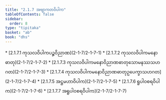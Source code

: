 ```yaml
---
title: "2.1.7 အဗျာကတဝိပါက"
tableOfContents: false
sidebar:
  order: 8
type: "tipitaka"
basket: "ab"
book: "dhs"
---
```



<DynamicBreadcrumb />



<TableOfContents book="dhs" section="2.1.7">
* [2.1.7.1 ကုသလဝိပါကပဉ္စဝိညာဏ](2-1-7/2-1-7-1)
* [2.1.7.2 ကုသလဝိပါကမနောဓာတု](2-1-7/2-1-7-2)
* [2.1.7.3 ကုသလဝိပါကမနောဝိညာဏဓာတုသောမနဿသဟဂတ](2-1-7/2-1-7-3)
* [2.1.7.4 ကုသလဝိပါကမနောဝိညာဏဓာတုဥပေက္ခာသဟဂတ](2-1-7/2-1-7-4)
* [2.1.7.5 အဋ္ဌမဟာဝိပါက](2-1-7/2-1-7-5)
* [2.1.7.6 ရူပါဝစရဝိပါက](2-1-7/2-1-7-6)
* [2.1.7.7 အရူပါဝစရဝိပါက](2-1-7/2-1-7-7)
</TableOfContents>